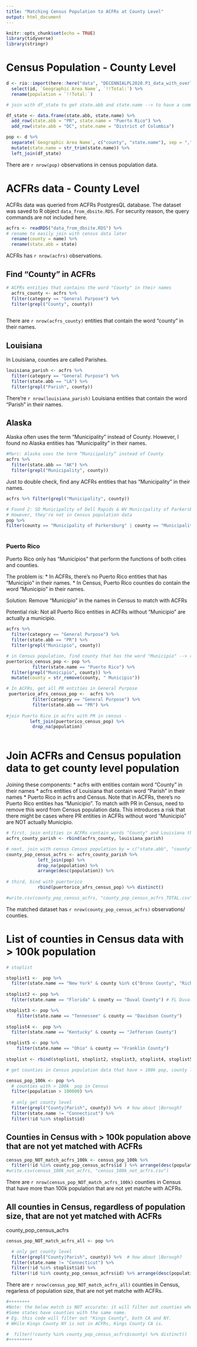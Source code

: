 ```yaml
---
title: "Matching Census Population to ACFRs at County Level"
output: html_document
---
```


```r
knitr::opts_chunk$set(echo = TRUE)
library(tidyverse)
library(stringr)

```

# Census Population - County Level 

```r
d <- rio::import(here::here("data", "DECENNIALPL2020.P1_data_with_overlays_2021-12-16T123049.csv"), skip = 1) %>% 
  select(id, `Geographic Area Name`, `!!Total:`) %>% 
  rename(population = `!!Total:`)

# join with df_state to get state.abb and state.name --> to have a common col with acfrs to join

df_state <- data.frame(state.abb, state.name) %>% 
  add_row(state.abb = "PR", state.name = "Puerto Rico") %>% 
  add_row(state.abb = "DC", state.name = "District of Columbia")

pop <- d %>% 
  separate(`Geographic Area Name`, c("county", "state.name"), sep = ",")  %>%  
  mutate(state.name = str_trim(state.name)) %>% 
  left_join(df_state)

```

There are `r nrow(pop)` observations in census population data.

# ACFRs data - County Level

ACFRs data was queried from ACFRs PostgresQL database. The dataset was saved to R object `data_from_dbsite.RDS`. For security reason, the query commands are not included here.  

```r
acfrs <- readRDS("data_from_dbsite.RDS") %>% 
# rename to easily join with census data later
  rename(county = name) %>% 
  rename(state.abb = state)

```
ACFRs has `r nrow(acfrs)` observations. 

## Find "County" in ACFRs
```r
# ACFRs entities that contains the word "County" in their names
  acfrs_county <- acfrs %>% 
  filter(category == "General Purpose") %>% 
  filter(grepl("County", county))
  
```

There are `r nrow(acfrs_county)` entities that contain the word "county" in their names. 

## Louisiana

In Louisiana, counties are called Parishes.

```r

louisiana_parish <- acfrs %>% 
  filter(category == "General Purpose") %>%  
  filter(state.abb == "LA") %>% 
  filter(grepl("Parish", county))

```
There're `r nrow(louisiana_parish)` Louisiana entities that contain the word "Parish" in their names. 


## Alaska

Alaska often uses the term “Municipality” instead of County. However, I found no Alaska entities has "Municipality" in their names. 
```r
#Marc: Alaska uses the term “Municipality” instead of County
acfrs %>% 
  filter(state.abb == "AK") %>% 
  filter(grepl("Municipality", county))
```

Just to double check, find any ACFRs entities that has "Municipality" in their names.
```r
acfrs %>% filter(grepl("Municipality", county))

# Found 2: SD Municipality of Dell Rapids & WV Municipality of Parkersburg.
# However, they're not in Census population data
pop %>%
filter(county == "Municipality of Parkersburg" | county == "Municipality of Dell Rapids" )
          
```

### Puerto Rico

Puerto Rico only has “Municipios” that perform the functions of both cities and counties.

The problem is: 
* In ACFRs, there's no Puerto Rico entities that has "Municipio" in their names.
* In Census, Puerto Rico counties do contain the word "Municipio" in their names.

Solution: Remove "Municipio" in the names in Census to match with ACFRs

Potential risk: Not all Puerto Rico entities in ACFRs without "Municipio" are actually a municipio.
```r
acfrs %>% 
  filter(category == "General Purpose") %>% 
  filter(state.abb == "PR") %>% 
  filter(grepl("Municipio", county))
```


```r
# in Census population, find county that has the word "Municipio" --> remove the word "Municipio" to match with acfrs 
puertorico_census_pop <- pop %>% 
          filter(state.name == "Puerto Rico") %>% 
  filter(grepl("Municipio", county)) %>% 
  mutate(county = str_remove(county, " Municipio")) 

# In ACFRs, get all PR entities in General Purpose 
 puertorico_afrs_census_pop <-  acfrs %>% 
          filter(category == "General Purpose") %>% 
          filter(state.abb == "PR") %>% 
  
#join Puerto Rico in acfrs with PR in census -
         left_join(puertorico_census_pop) %>% 
          drop_na(population) 
          
```


# Join ACFRs and Census population data to get county level population 


Joining these components: 
* acfrs with entities contain word "County" in their names
* acfrs entities of Louisiana that contain word "Parish" in their names
* Puerto Rico in acfrs and Census. Note that in ACFRs, there's no Puerto Rico entities has "Municipio". To match with PR in Census, need to remove this word from Census population data. This introduces a risk that there might be cases where PR entities in ACFRs without word "Municipio" are NOT actually Municipio.


```r
# first, join entities in ACFRs contain words "County" and Louisiana that contain word "Parish" in their names
acfrs_county_parish <- rbind(acfrs_county, louisiana_parish) 

# next, join with census Census population by = c("state.abb", "county")
county_pop_census_acfrs <- acfrs_county_parish %>% 
            left_join(pop) %>% 
            drop_na(population) %>% 
            arrange(desc(population)) %>%
  
# third, bind with puertorico
            rbind(puertorico_afrs_census_pop) %>% distinct() 

#write.csv(county_pop_census_acfrs, "county_pop_census_acfrs_TOTAL.csv")
```

The matched dataset has `r nrow(county_pop_census_acfrs)` observations/ counties. 

# List of counties in Census data with > 100k population  

```r
# stoplist

stoplist1 <-  pop %>% 
  filter(state.name == "New York" & county %in% c("Bronx County", "Richmond County", "Kings County", "Queens County", "New York County"))
  
stoplist2 <- pop %>% 
  filter(state.name == "Florida" & county == "Duval County") # FL Duval County's government is combined with FL Jacksonville,

stoplist3 <- pop %>% 
    filter(state.name == "Tennessee" & county == "Davidson County") 
    
stoplist4 <-  pop %>% 
  filter(state.name == "Kentucky" & county == "Jefferson County")

stoplist5 <- pop %>% 
    filter(state.name == "Ohio" & county == "Franklin County")
  
stoplist <- rbind(stoplist1, stoplist2, stoplist3, stoplist4, stoplist5)

# get counties in Census population data that have > 100k pop, county level, not Connecticut, not in stoplist

census_pop_100k <- pop %>% 
  # counties with > 100k  pop in Census
  filter(population > 100000) %>% 
  
  # only get county level 
  filter(grepl("County|Parish", county)) %>%  # how about |Borough?
  filter(state.name != "Connecticut") %>% 
  filter(!id %in% stoplist$id) 

```

## Counties in Census with > 100k population above that are not yet matched with ACFRs

```r
census_pop_NOT_match_acfrs_100k <- census_pop_100k %>% 
  filter(!id %in% county_pop_census_acfrs$id ) %>% arrange(desc(population)) %>% distinct()
#write.csv(census_100k_not_acfrs, "census_100k_not_acfrs.csv")
```

There are `r nrow(census_pop_NOT_match_acfrs_100k)` counties in Census that have more than 100k population that are not yet matche with ACFRs. 

## All counties in Census, regardless of population size, that are not yet matched with ACFRs

county_pop_census_acfrs

```r
census_pop_NOT_match_acfrs_all <- pop %>% 

  # only get county level 
  filter(grepl("County|Parish", county)) %>%  # how about |Borough?
  filter(state.name != "Connecticut") %>% 
  filter(!id %in% stoplist$id) %>% 
  filter(!id %in% county_pop_census_acfrs$id) %>% arrange(desc(population))
```

There are `r nrow(census_pop_NOT_match_acfrs_all)` counties in Census, regarless of population size, that are not yet matche with ACFRs. 

```r
#++++++++
#Note: the below match is NOT accurate: it will filter out counties whose names appear in county_pop_census_acfrs. 
#Some states have counties with the same name. 
# Eg. this code will filter out "Kings County", both CA and NY. 
# WHile Kings County NY is not in ACFRs, Kings County CA is. 

#  filter(!county %in% county_pop_census_acfrs$county) %>% distinct()
#+++++++++
```

